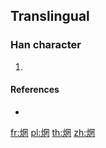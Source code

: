 ==Translingual==

===Han character===
{{Han char|rn=86|rad=火|as=08|sn=12|four=|canj=FBTV}}

# {{defn|Han|sort=火08}}

====References====
* {{Han ref|kx=0675.191|dkj=19148|dj=|hdz=32209.101|uh=7139|ud=28985|bh=|bd=}}

[[fr:焹]]
[[pl:焹]]
[[th:焹]]
[[zh:焹]]